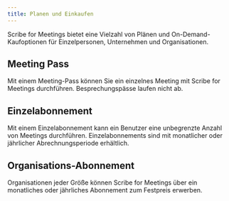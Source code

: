 ```yaml
---
title: Planen und Einkaufen
---
```



Scribe for Meetings bietet eine Vielzahl von Plänen und On-Demand-Kaufoptionen für Einzelpersonen, Unternehmen und Organisationen.

## Meeting Pass

Mit einem Meeting-Pass können Sie ein einzelnes Meeting mit Scribe for Meetings durchführen. Besprechungspässe laufen nicht ab.

## Einzelabonnement

Mit einem Einzelabonnement kann ein Benutzer eine unbegrenzte Anzahl von Meetings durchführen. Einzelabonnements sind mit monatlicher oder jährlicher Abrechnungsperiode erhältlich.

## Organisations-Abonnement

Organisationen jeder Größe können Scribe for Meetings über ein monatliches oder jährliches Abonnement zum Festpreis erwerben.